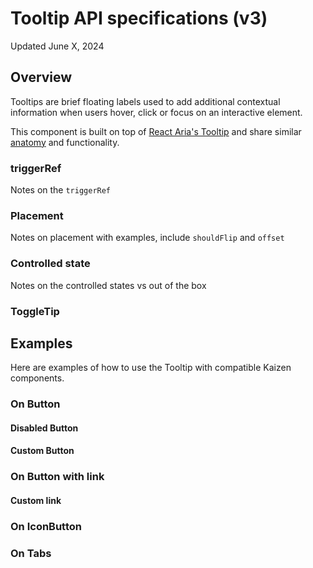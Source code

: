 
<Meta of={ApiSpecificationStories} />

# Tooltip API specifications (v3)
<SbText variant="extra-small">
  Updated June X, 2024
</SbText>

<ResourceLinks
  sourceCode="https://github.com/cultureamp/kaizen-design-system/tree/main/packages/components/src/Tooltip"
  figma="https://www.figma.com/file/eZKEE5kXbEMY3lx84oz8iN/%F0%9F%92%9C-UI-Kit%3A-Heart?type=design&node-id=1929%3A32006&mode=design&t=LwTCBZ5E1uRvOA1l-1"
  designGuidelines="/?path=/docs/overlays-tooltip-v3-usage-guidelines--docs"
  className="!mb-8"
/>

<KAIOInstallation exportNames="Tooltip" family="overlays" version="3" />


## Overview

Tooltips are brief floating labels used to add additional contextual information when users hover, click or focus on an interactive element.

This component is built on top of [React Aria's Tooltip](https://react-spectrum.adobe.com/react-aria/Tooltip.html) and share similar [anatomy](https://react-spectrum.adobe.com/react-aria/Tooltip.html#anatomy) and functionality.

<Canvas of={ApiSpecificationStories.OnButton} />
<Controls of={ApiSpecificationStories.OnButton}  />

### triggerRef
Notes on the `triggerRef`

### Placement
Notes on placement with examples, include `shouldFlip` and `offset`

### Controlled state
Notes on the controlled states vs out of the box

### ToggleTip

<Canvas of={ApiSpecificationStories.OnToggleTip} />

## Examples

Here are examples of how to use the Tooltip with compatible Kaizen components.

### On Button

<Canvas of={ApiSpecificationStories.OnButton} />

#### Disabled Button

<Canvas of={ApiSpecificationStories.OnDisabledButton} />

#### Custom Button

<Canvas of={ApiSpecificationStories.OnCustomButton} />

### On Button with link

<Canvas of={ApiSpecificationStories.OnLink} />

#### Custom link

<Canvas of={ApiSpecificationStories.OnCustomButton} />

### On IconButton

<Canvas of={ApiSpecificationStories.OnIconButton} />

### On Tabs

<Canvas of={ApiSpecificationStories.OnTabs} />


